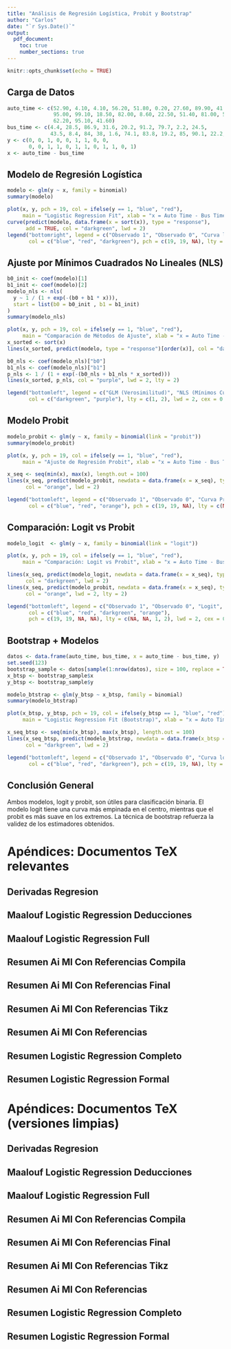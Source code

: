 ```yaml
---
title: "Análisis de Regresión Logística, Probit y Bootstrap"
author: "Carlos"
date: "`r Sys.Date()`"
output:
  pdf_document:
    toc: true
    number_sections: true
---
```


```r
knitr::opts_chunk$set(echo = TRUE)
```

## Carga de Datos

```r
auto_time <- c(52.90, 4.10, 4.10, 56.20, 51.80, 0.20, 27.60, 89.90, 41.50,
               95.00, 99.10, 18.50, 82.00, 8.60, 22.50, 51.40, 81.00, 51.00,
               62.20, 95.10, 41.60)
bus_time <- c(4.4, 28.5, 86.9, 31.6, 20.2, 91.2, 79.7, 2.2, 24.5,
              43.5, 8.4, 84, 38, 1.6, 74.1, 83.8, 19.2, 85, 90.1, 22.2, 91.5)
y <- c(0, 0, 1, 0, 0, 1, 1, 0, 0,
       0, 0, 1, 1, 0, 1, 1, 0, 1, 1, 0, 1)
x <- auto_time - bus_time
```

## Modelo de Regresión Logística

```r
modelo <- glm(y ~ x, family = binomial)
summary(modelo)

plot(x, y, pch = 19, col = ifelse(y == 1, "blue", "red"),
     main = "Logistic Regression Fit", xlab = "x = Auto Time - Bus Time", ylab = "P(car)")
curve(predict(modelo, data.frame(x = sort(x)), type = "response"),
      add = TRUE, col = "darkgreen", lwd = 2)
legend("bottomright", legend = c("Observado 1", "Observado 0", "Curva logística"),
       col = c("blue", "red", "darkgreen"), pch = c(19, 19, NA), lty = c(NA, NA, 1))
```

## Ajuste por Mínimos Cuadrados No Lineales (NLS)

```r
b0_init <- coef(modelo)[1]
b1_init <- coef(modelo)[2]
modelo_nls <- nls(
  y ~ 1 / (1 + exp(-(b0 + b1 * x))),
  start = list(b0 = b0_init , b1 = b1_init)
)
summary(modelo_nls)

plot(x, y, pch = 19, col = ifelse(y == 1, "blue", "red"),
     main = "Comparación de Métodos de Ajuste", xlab = "x = Auto Time - Bus Time", ylab = "P(car)")
x_sorted <- sort(x)
lines(x_sorted, predict(modelo, type = "response")[order(x)], col = "darkgreen", lwd = 2)

b0_nls <- coef(modelo_nls)["b0"]
b1_nls <- coef(modelo_nls)["b1"]
p_nls <- 1 / (1 + exp(-(b0_nls + b1_nls * x_sorted)))
lines(x_sorted, p_nls, col = "purple", lwd = 2, lty = 2)

legend("bottomleft", legend = c("GLM (Verosimilitud)", "NLS (Mínimos Cuadrados)"),
       col = c("darkgreen", "purple"), lty = c(1, 2), lwd = 2, cex = 0.5)
```

## Modelo Probit

```r
modelo_probit <- glm(y ~ x, family = binomial(link = "probit"))
summary(modelo_probit)

plot(x, y, pch = 19, col = ifelse(y == 1, "blue", "red"),
     main = "Ajuste de Regresión Probit", xlab = "x = Auto Time - Bus Time", ylab = "P(car)")

x_seq <- seq(min(x), max(x), length.out = 100)
lines(x_seq, predict(modelo_probit, newdata = data.frame(x = x_seq), type = "response"),
      col = "orange", lwd = 2)

legend("bottomleft", legend = c("Observado 1", "Observado 0", "Curva Probit"),
       col = c("blue", "red", "orange"), pch = c(19, 19, NA), lty = c(NA, NA, 1), lwd = 2, cex = 0.8)
```

## Comparación: Logit vs Probit

```r
modelo_logit  <- glm(y ~ x, family = binomial(link = "logit"))

plot(x, y, pch = 19, col = ifelse(y == 1, "blue", "red"),
     main = "Comparación: Logit vs Probit", xlab = "x = Auto Time - Bus Time", ylab = "P(car)", ylim = c(0, 1))

lines(x_seq, predict(modelo_logit, newdata = data.frame(x = x_seq), type = "response"),
      col = "darkgreen", lwd = 2)
lines(x_seq, predict(modelo_probit, newdata = data.frame(x = x_seq), type = "response"),
      col = "orange", lwd = 2, lty = 2)

legend("bottomleft", legend = c("Observado 1", "Observado 0", "Logit", "Probit"),
       col = c("blue", "red", "darkgreen", "orange"),
       pch = c(19, 19, NA, NA), lty = c(NA, NA, 1, 2), lwd = 2, cex = 0.5)
```

## Bootstrap + Modelos

```r
datos <- data.frame(auto_time, bus_time, x = auto_time - bus_time, y)
set.seed(123)
bootstrap_sample <- datos[sample(1:nrow(datos), size = 100, replace = TRUE), ]
x_btsp <- bootstrap_sample$x
y_btsp <- bootstrap_sample$y

modelo_btstrap <- glm(y_btsp ~ x_btsp, family = binomial)
summary(modelo_btstrap)

plot(x_btsp, y_btsp, pch = 19, col = ifelse(y_btsp == 1, "blue", "red"),
     main = "Logistic Regression Fit (Bootstrap)", xlab = "x = Auto Time - Bus Time", ylab = "P(car)")

x_seq_btsp <- seq(min(x_btsp), max(x_btsp), length.out = 100)
lines(x_seq_btsp, predict(modelo_btstrap, newdata = data.frame(x_btsp = x_seq_btsp), type = "response"),
      col = "darkgreen", lwd = 2)

legend("bottomleft", legend = c("Observado 1", "Observado 0", "Curva logística"),
       col = c("blue", "red", "darkgreen"), pch = c(19, 19, NA), lty = c(NA, NA, 1), lwd = 2, cex = 0.8)
```

## Conclusión General

Ambos modelos, logit y probit, son útiles para clasificación binaria. El modelo logit tiene una curva más empinada en el centro, mientras que el probit es más suave en los extremos. La técnica de bootstrap refuerza la validez de los estimadores obtenidos.



# Apéndices: Documentos TeX relevantes

## Derivadas Regresion
```{=latex}
\input{derivadas_regresion.tex}
```

## Maalouf Logistic Regression Deducciones
```{=latex}
\input{maalouf_logistic_regression_deducciones.tex}
```

## Maalouf Logistic Regression Full
```{=latex}
\input{maalouf_logistic_regression_full.tex}
```

## Resumen Ai Ml Con Referencias Compila
```{=latex}
\input{resumen_AI_ML_con_referencias_COMPILA.tex}
```

## Resumen Ai Ml Con Referencias Final
```{=latex}
\input{resumen_AI_ML_con_referencias_FINAL.tex}
```

## Resumen Ai Ml Con Referencias Tikz
```{=latex}
\input{resumen_AI_ML_con_referencias_TIKZ.tex}
```

## Resumen Ai Ml Con Referencias
```{=latex}
\input{resumen_AI_ML_con_referencias.tex}
```

## Resumen Logistic Regression Completo
```{=latex}
\input{resumen_logistic_regression_completo.tex}
```

## Resumen Logistic Regression Formal
```{=latex}
\input{resumen_logistic_regression_formal.tex}
```



# Apéndices: Documentos TeX (versiones limpias)

## Derivadas Regresion
```{=latex}
\input{tex_cleaned/derivadas_regresion.tex}
```

## Maalouf Logistic Regression Deducciones
```{=latex}
\input{tex_cleaned/maalouf_logistic_regression_deducciones.tex}
```

## Maalouf Logistic Regression Full
```{=latex}
\input{tex_cleaned/maalouf_logistic_regression_full.tex}
```

## Resumen Ai Ml Con Referencias Compila
```{=latex}
\input{tex_cleaned/resumen_AI_ML_con_referencias_COMPILA.tex}
```

## Resumen Ai Ml Con Referencias Final
```{=latex}
\input{tex_cleaned/resumen_AI_ML_con_referencias_FINAL.tex}
```

## Resumen Ai Ml Con Referencias Tikz
```{=latex}
\input{tex_cleaned/resumen_AI_ML_con_referencias_TIKZ.tex}
```

## Resumen Ai Ml Con Referencias
```{=latex}
\input{tex_cleaned/resumen_AI_ML_con_referencias.tex}
```

## Resumen Logistic Regression Completo
```{=latex}
\input{tex_cleaned/resumen_logistic_regression_completo.tex}
```

## Resumen Logistic Regression Formal
```{=latex}
\input{tex_cleaned/resumen_logistic_regression_formal.tex}
```

